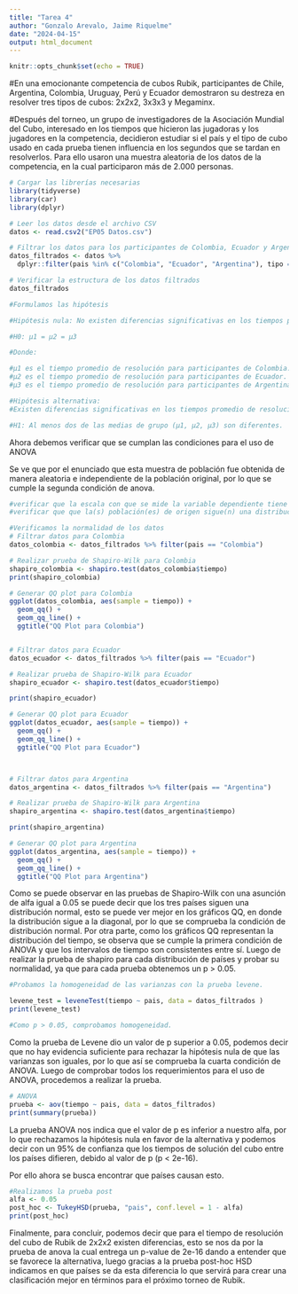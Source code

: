 ```yaml
---
title: "Tarea 4"
author: "Gonzalo Arevalo, Jaime Riquelme"
date: "2024-04-15"
output: html_document
---
```


```r
knitr::opts_chunk$set(echo = TRUE)
```
#En una emocionante competencia de cubos Rubik, participantes de Chile, Argentina, Colombia, Uruguay, Perú y Ecuador demostraron su destreza en resolver tres tipos de cubos: 2x2x2, 3x3x3 y Megaminx.

#Después del torneo, un grupo de investigadores de la Asociación Mundial del Cubo, interesado en los tiempos que hicieron las jugadoras y los jugadores en la competencia, decidieron estudiar si el país y el tipo de cubo usado en cada prueba tienen influencia en los segundos que se tardan en resolverlos. Para ello usaron una muestra aleatoria de los datos de la competencia, en la cual participaron más de 2.000 personas.

```r
# Cargar las librerías necesarias
library(tidyverse)
library(car)
library(dplyr)

# Leer los datos desde el archivo CSV
datos <- read.csv2("EP05 Datos.csv")

# Filtrar los datos para los participantes de Colombia, Ecuador y Argentina con cubos 2x2x2
datos_filtrados <- datos %>%
  dplyr::filter(pais %in% c("Colombia", "Ecuador", "Argentina"), tipo == "2x2x2")

# Verificar la estructura de los datos filtrados
datos_filtrados

#Formulamos las hipótesis

#Hipótesis nula: No existen diferencias significativas en los tiempos promedio de resolución de los cubos 2x2x2 entre los participantes de Colombia, Ecuador y Argentina.

#H0: μ1 = μ2 = μ3

#Donde:

#μ1 es el tiempo promedio de resolución para participantes de Colombia.
#μ2 es el tiempo promedio de resolución para participantes de Ecuador.
#μ3 es el tiempo promedio de resolución para participantes de Argentina.

#Hipótesis alternativa: 
#Existen diferencias significativas en los tiempos promedio de resolución de los cubos 2x2x2 entre al menos dos de los grupos de participantes de Colombia, Ecuador y Argentina.

#H1: Al menos dos de las medias de grupo (μ1, μ2, μ3) son diferentes.


```
Ahora debemos verificar que se cumplan las condiciones para el uso de ANOVA

Se ve que por el enunciado que esta muestra de población fue obtenida de manera aleatoria e independiente de la población original, por lo que se cumple la segunda condición de anova.

```r
#verificar que la escala con que se mide la variable dependiente tiene las propiedades de una escala de intervalos iguales.
#verificar que que la(s) población(es) de origen sigue(n) una distribución normal.

#Verificamos la normalidad de los datos
# Filtrar datos para Colombia
datos_colombia <- datos_filtrados %>% filter(pais == "Colombia")

# Realizar prueba de Shapiro-Wilk para Colombia
shapiro_colombia <- shapiro.test(datos_colombia$tiempo)
print(shapiro_colombia)

# Generar QQ plot para Colombia
ggplot(datos_colombia, aes(sample = tiempo)) +
  geom_qq() +
  geom_qq_line() +
  ggtitle("QQ Plot para Colombia")


# Filtrar datos para Ecuador
datos_ecuador <- datos_filtrados %>% filter(pais == "Ecuador")

# Realizar prueba de Shapiro-Wilk para Ecuador
shapiro_ecuador <- shapiro.test(datos_ecuador$tiempo)

print(shapiro_ecuador)

# Generar QQ plot para Ecuador
ggplot(datos_ecuador, aes(sample = tiempo)) +
  geom_qq() +
  geom_qq_line() +
  ggtitle("QQ Plot para Ecuador")



# Filtrar datos para Argentina
datos_argentina <- datos_filtrados %>% filter(pais == "Argentina")

# Realizar prueba de Shapiro-Wilk para Argentina
shapiro_argentina <- shapiro.test(datos_argentina$tiempo)

print(shapiro_argentina)

# Generar QQ plot para Argentina
ggplot(datos_argentina, aes(sample = tiempo)) +
  geom_qq() +
  geom_qq_line() +
  ggtitle("QQ Plot para Argentina")


```
Como se puede observar en las pruebas de Shapiro-Wilk con una asunción de alfa igual a 0.05 se puede decir que los tres países siguen una distribución normal, esto se puede ver mejor en los gráficos QQ, en donde la distribución sigue a la diagonal, por lo que se comprueba la condición de distribución normal.
Por otra parte, como los gráficos QQ representan la distribución del tiempo, se observa que se cumple la primera condición de ANOVA y que los intervalos de tiempo son consistentes entre sí.
Luego de realizar la prueba de shapiro para cada distribución de países y probar su normalidad, ya que para cada prueba obtenemos un p > 0.05.

```r
#Probamos la homogeneidad de las varianzas con la prueba levene.

levene_test = leveneTest(tiempo ~ pais, data = datos_filtrados )
print(levene_test)

#Como p > 0.05, comprobamos homogeneidad.
```

Como la prueba de Levene dio un valor de p superior a 0.05, podemos decir que no hay evidencia suficiente para rechazar la hipótesis nula de que las varianzas son iguales, por lo que así se comprueba la cuarta condición de ANOVA.
Luego de comprobar todos los requerimientos para el uso de ANOVA, procedemos a realizar la prueba.

```r
# ANOVA
prueba <- aov(tiempo ~ pais, data = datos_filtrados)
print(summary(prueba))

```
La prueba ANOVA nos indica que el valor de p es inferior a nuestro alfa, por lo que rechazamos la hipótesis nula en favor de la alternativa y podemos decir con un 95% de confianza que los tiempos de solución del cubo entre los países difieren, debido al valor de p (p < 2e-16). 

Por ello ahora se busca encontrar que países causan esto.
```r
#Realizamos la prueba post 
alfa <- 0.05
post_hoc <- TukeyHSD(prueba, "pais", conf.level = 1 - alfa)
print(post_hoc)
```

Finalmente, para concluir, podemos decir que para el tiempo de resolución del cubo de Rubik de 2x2x2 existen diferencias, esto se nos da por la prueba de anova la cual entrega un p-value de 2e-16 dando a entender que se favorece la alternativa, luego gracias a la prueba post-hoc HSD indicamos en que países se da esta diferencia lo que servirá para crear una clasificación mejor en términos para el próximo torneo de Rubik.